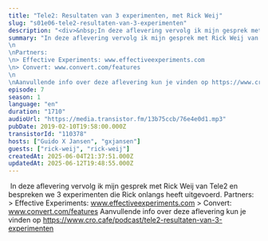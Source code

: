 ```yaml
---
title: "Tele2: Resultaten van 3 experimenten, met Rick Weij"
slug: "s01e06-tele2-resultaten-van-3-experimenten"
description: "<div>&nbsp;In deze aflevering vervolg ik mijn gesprek met Rick Weij van Tele2 en bespreken we 3 experimenten die Rick onlangs heeft uitgevoerd. Partners: &gt; Effective Experiments: www.effectiveexperiments.com &gt; Convert: www.convert.com/features Aanvullende info over deze aflevering kun je vinden op https://www.cro.cafe/podcast/tele2-resultaten-van-3-experimenten</div>"
summary: "In deze aflevering vervolg ik mijn gesprek met Rick Weij van Tele2 en bespreken we 3 experimenten die Rick onlangs heeft uitgevoerd.\n\nPartners:\n> Effective Experiments: www.effectiveexperiments.com\n> Convert: www.convert.com/features\n\nAanvullende info over deze aflevering kun je vinden op https://www.cro.cafe/podcast/tele2-resultaten-van-3-experimenten"
episode: 7
season: 1
language: "en"
duration: "1710"
audioUrl: "https://media.transistor.fm/13b75ccb/76e4e0d1.mp3"
pubDate: 2019-02-10T19:58:00.000Z
transistorId: "110378"
hosts: ["Guido X Jansen", "gxjansen"]
guests: ["rick-weij", "rick-weij"]
createdAt: 2025-06-04T21:37:51.000Z
updatedAt: 2025-06-12T19:48:55.000Z
---
```


&nbsp;In deze aflevering vervolg ik mijn gesprek met Rick Weij van Tele2 en bespreken we 3 experimenten die Rick onlangs heeft uitgevoerd. Partners: > Effective Experiments: www.effectiveexperiments.com > Convert: www.convert.com/features Aanvullende info over deze aflevering kun je vinden op https://www.cro.cafe/podcast/tele2-resultaten-van-3-experimenten
